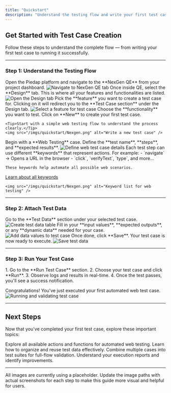 ```yaml
---
title: "Quickstart"
description: "Understand the testing flow and write your first test case in NextGen QE"
---
```


## Get Started with Test Case Creation

Follow these steps to understand the complete flow — from writing your first test case to running it successfully.

---

### Step 1: Understand the Testing Flow

<AccordionGroup>
  <Accordion icon="workflow" title="1. Go to the NexGen QE tab">
    Open the Piedap platform and navigate to the **NexGen QE** from your project dashboard.  
    <img src="/imgs/quickstart/Nexgen.png" alt="Navigate to NexGen QE tab" />
  </Accordion>

  <Accordion icon="layout-dashboard" title="2. Go to the Design tab">
    Once inside QE, select the **Design** tab.  
    This is where all your features and functionalities are listed.  
    <img src="/imgs/quickstart/Nexgen.png" alt="Open the Design tab" />
  </Accordion>

  <Accordion icon="list-checks" title="3. Choose your feature">
    Pick the **feature** you want to create a test case for.  
    Clicking on it will redirect you to the **Test Case section** under the Design tab.  
    <img src="/imgs/quickstart/Nexgen.png" alt="Select a feature for test case" />
  </Accordion>

  <Accordion icon="file-pen" title="4. Write your first test case">
    Choose the **functionality** you want to test.  
    Click on **New** to create your first test case.  

    <Tip>Start with a simple web testing flow to understand the process clearly.</Tip>
    <img src="/imgs/quickstart/Nexgen.png" alt="Write a new test case" />
  </Accordion>

  <Accordion icon="window" title="5. Create the Test Case (Web Testing)">
    Begin with a **Web Testing** case.  
    Define the **test name**, **steps**, and **expected results**.  
    <img src="/imgs/quickstart/Nexgen.png" alt="Define web test case details" />
  </Accordion>

  <Accordion icon="arrow-right-circle" title="6. Understand the Keywords">
    Each test step can use different **keywords** that represent actions.  
    For example:
    - `navigate` → Opens a URL in the browser  
    - `click`, `verifyText`, `type`, and more…

    These keywords help automate all possible web scenarios.

  <a href="/keywords" class="button-link">
    Learn about all keywords
  </a>

    <img src="/imgs/quickstart/Nexgen.png" alt="Keyword list for web testing" />
  </Accordion>
</AccordionGroup>

---

### Step 2: Attach Test Data

<AccordionGroup>
  <Accordion icon="table" title="1. Create Test Data">
    Go to the **Test Data** section under your selected test case.  
    <img src="/imgs/quickstart/Nexgen.png" alt="Create test data table" />
  </Accordion>

  <Accordion icon="edit" title="2. Add values to the test data table">
    Fill in your **input values**, **expected outputs**, or any **dynamic data** needed for your case.  
    <img src="/imgs/quickstart/Nexgen.png" alt="Add data values to test case" />
  </Accordion>

  <Accordion icon="save" title="3. Save your test data">
    Once done, click **Save**.  
    Your test case is now ready to execute.  
    <img src="/imgs/quickstart/Nexgen.png" alt="Save test data" />
  </Accordion>
</AccordionGroup>

---

### Step 3: Run Your Test Case

<Accordion icon="rocket" title="Run and Validate">
  1. Go to the **Run Test Case** section.  
  2. Choose your test case and click **Run**.  
  3. Observe logs and results in real-time.  
  4. Once the test passes, you'll see a success notification.

  <Tip>Congratulations! You've just executed your first automated web test case.</Tip>
  <img src="/imgs/quickstart/Nexgen.png" alt="Running and validating test case" />
</Accordion>

---

## Next Steps

Now that you've completed your first test case, explore these important topics:

<CardGroup cols={2}>
  <Card title="Learn More Keywords" icon="list" href="/web-testing/keywords">
    Explore all available actions and functions for automated web testing.
    
  </Card>

  <Card title="Manage Test Data" icon="database" href="/test-data/management">
    Learn how to organize and reuse test data effectively.
   
  </Card>

  <Card title="Run Suite Execution" icon="layers" href="/test-suite/execution">
    Combine multiple cases into test suites for full-flow validation.
   
  </Card>

<Card title="Analyze Reports" icon="bar-chart" href="/reporting/overview">
  Understand your execution reports and identify improvements.
  

  
  
</Card>
</CardGroup>

---

<Note>
  All images are currently using a placeholder. Update the image paths with actual screenshots for each step to make this guide more visual and helpful for users.
</Note>